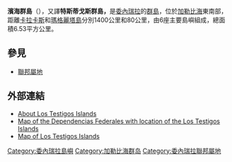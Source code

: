 {{coord|11|22|59|N|63|05|50|W|display=title}}

'''濱海群島'''（{{lang-es|Islas Los Testigos}}），又譯'''特斯蒂戈斯群島，'''是[[委內瑞拉|委內瑞拉]]的[[群島|群島]]，位於[[加勒比海|加勒比海]]東南部，距離[[卡拉卡斯|卡拉卡斯]]和[[瑪格麗塔島|瑪格麗塔島]]分別1400公里和80公里，由6座主要島嶼組成，總面積6.53平方公里。

== 參見 ==
* [[聯邦屬地_(委內瑞拉)|聯邦屬地]]

==外部連結==
{{Commons category|Los Testigos Archipelago}}

* [http://www.pdvsa.com/lexico/l1151w.htm About Los Testigos Islands] {{Wayback|url=http://www.pdvsa.com/lexico/l1151w.htm |date=20130421005024 }}
* [https://web.archive.org/web/20081003122557/http://www.igvsb.gov.ve/site2007/images/mp/Dependecias_Federales.jpg Map of the Dependencias Federales with location of the Los Testigos Islands]
* [https://web.archive.org/web/20030630221712/http://members.aol.com/w3dxr/yw5lt.jpg Map of Los Testigos Islands]

[[Category:委內瑞拉島嶼|Category:委內瑞拉島嶼]]
[[Category:加勒比海群岛|Category:加勒比海群岛]]

{{DEFAULTSORT:Isles Los Testigos}}
{{Venezuela-geo-stub}}
{{委內瑞拉行政區劃|state=expanded}}
[[Category:委內瑞拉聯邦屬地|Category:委內瑞拉聯邦屬地]]